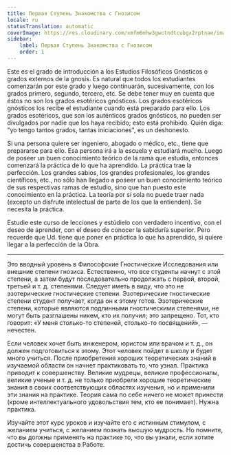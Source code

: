 ```yaml
---
title: Первая Ступень Знакомства с Гнозисом
locale: ru
statusTranslation: automatic
coverImage: https://res.cloudinary.com/xmfm6mhw3gwctndtcubgx2rptnae/image/upload/v1741354450/small_cover_introduccion_a_la_gnosis_57a3fc8d72.webp
sidebar:
    label: Первая Ступень Знакомства с Гнозисом
    order: 1
---
```

Este es el grado de introducción a los Estudios Filosóficos Gnósticos o grados externos de la gnosis. Es natural que todos los estudiantes comenzarán por este grado y luego continuarán, sucesivamente, con los grados primero, segundo, tercero, etc. Se debe tener muy en cuenta que éstos no son los grados esotéricos gnósticos. Los grados esotéricos gnósticos los recibe el estudiante cuando está preparado para ello. Los grados esotéricos, que son los auténticos grados gnósticos, no pueden ser divulgados por nadie que los haya recibido; esto está prohibido. Quién diga: "yo tengo tantos grados, tantas iniciaciones", es un deshonesto.

Si una persona quiere ser ingeniero, abogado o médico, etc., tiene que prepararse para ello. Esa persona irá a la escuela y estudiará mucho. Luego de poseer un buen conocimiento teórico de la rama que estudia, entonces comenzará la práctica de lo que ha aprendido. La práctica trae la perfección. Los grandes sabios, los grandes profesionales, los grandes científicos, etc., no sólo han llegado a poseer un buen conocimiento teórico de sus respectivas ramas de estudio, sino que han puesto este conocimiento en la práctica. La teoría por sí sola no puede traer nada (excepto un disfrute intelectual de parte de los que la entienden). Se necesita la práctica.

Estudie este curso de lecciones y estúdielo con verdadero incentivo, con el deseo de aprender, con el deseo de conocer la sabiduría superior. Pero recuerde que Ud. tiene que poner en práctica lo que ha aprendido, si quiere llegar a la perfección de la Obra.
***
Это вводный уровень в Философские Гностические Исследования или внешние степени гнозиса. Естественно, что все студенты начнут с этой степени, а затем будут последовательно продолжать с первой, второй, третьей и т. д. степенями. Следует иметь в виду, что это не эзотерические гностические степени. Эзотерические гностические степени студент получает, когда он к этому готов. Эзотерические степени, которые являются подлинными гностическими степенями, не могут быть разглашены никем, кто их получил; это запрещено. Тот, кто говорит: «У меня столько-то степеней, столько-то посвящений», — нечестен.

Если человек хочет быть инженером, юристом или врачом и т. д., он должен подготовиться к этому. Этот человек пойдет в школу и будет много учиться. После приобретения хороших теоретических знаний в изучаемой области он начнет практиковать то, что узнал. Практика приводит к совершенству. Великие мудрецы, великие профессионалы, великие ученые и т. д. не только приобрели хорошие теоретические знания в своих соответствующих областях изучения, но и применили эти знания на практике. Теория сама по себе ничего не может принести (кроме интеллектуального удовольствия тем, кто ее понимает). Нужна практика.

Изучайте этот курс уроков и изучайте его с истинным стимулом, с желанием учиться, с желанием познать высшую мудрость. Но помните, что вы должны применять на практике то, что вы узнали, если хотите достичь совершенства в Работе.
